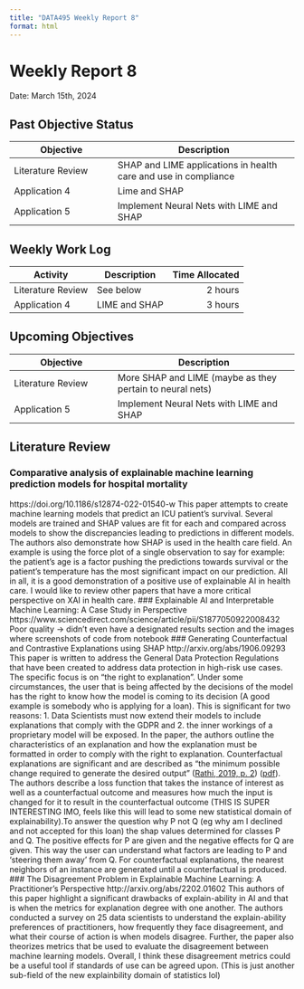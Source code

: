 ```yaml
---
title: "DATA495 Weekly Report 8"
format: html
---
```


# Weekly Report 8
Date: March 15th, 2024

## Past Objective Status
Objective|Description
----|-------
Literature Review|SHAP and LIME applications in health care and use in compliance|Complete
Application 4| Lime and SHAP|Complete
Application 5| Implement Neural Nets with LIME and SHAP | Not Started
## Weekly Work Log
Activity|Description|Time Allocated
----|------|--:
Literature Review|See below|2 hours
Application 4|LIME and SHAP|3 hours

## Upcoming Objectives
Objective|Description
----|-------
Literature Review|More SHAP and LIME (maybe as they pertain to neural nets)
Application 5| Implement Neural Nets with LIME and SHAP

## Literature Review
### Comparative analysis of explainable machine learning prediction models for hospital mortality
https://doi.org/10.1186/s12874-022-01540-w
This paper attempts to create machine learning models that predict an ICU patient’s survival. Several models are trained and SHAP values are fit for each and compared across models to show the discrepancies leading to predictions in different models. The authors also demonstrate how SHAP is used in the health care field. An example is using the force plot of a single observation to say for example: the patient’s age is a factor pushing the predictions towards survival or the patient’s temperature has the most significant impact on our prediction. All in all, it is a good demonstration of a positive use of explainable AI in health care. I would like to review other papers that have a more critical perspective on XAI in health care.
### Explainable AI and Interpretable Machine Learning: A Case Study in Perspective
https://www.sciencedirect.com/science/article/pii/S1877050922008432
Poor quality -> didn’t even have a designated results section and the images where screenshots of code from notebook
### Generating Counterfactual and Contrastive Explanations using SHAP
http://arxiv.org/abs/1906.09293
This paper is written to address the General Data Protection Regulations that have been created to address data protection in high-risk use cases. The specific focus is on “the right to explanation”. Under some circumstances, the user that is being affected by the decisions of the model has the right to know how the model is coming to its decision (A good example is somebody who is applying for a loan). This is significant for two reasons: 1. Data Scientists must now extend their models to include explanations that comply with the GDPR and 2. the inner workings of a proprietary model will be exposed.
 In the paper, the authors outline the characteristics of an explanation and how the explanation must be formatted in order to comply with the right to explanation. Counterfactual explanations are significant and are described as “the minimum possible change required to generate the desired output” ([Rathi, 2019, p. 2](zotero://select/library/items/HQQAYWNK)) ([pdf](zotero://open-pdf/library/items/2FHMVRLP?page=2)). The authors describe a loss function that takes the instance of interest as well as a counterfactual outcome and measures how much the input is changed for it to result in the counterfactual outcome (THIS IS SUPER INTERESTING IMO, feels like this will lead to some new statistical domain of explainability).To answer the question why P not Q (eg why am I declined and not accepted for this loan) the shap values determined for classes P and Q. The positive effects for P are given and the negative effects for Q are given. This way the user can understand what factors are leading to P and ‘steering them away’ from Q. For counterfactual explanations, the nearest neighbors of an instance are generated until a counterfactual is produced.
### The Disagreement Problem in Explainable Machine Learning: A Practitioner's Perspective
http://arxiv.org/abs/2202.01602
This authors of this paper highlight a significant drawbacks of explain-ability in AI and that is when the metrics for explanation degree with one another. The authors conducted a survey on 25 data scientists to understand the explain-ability preferences of practitioners, how frequently they face disagreement, and what their course of action is when models disagree. Further, the paper also theorizes metrics that be used to evaluate the disagreement between machine learning models. Overall, I think these disagreement metrics could be a useful tool if standards of use can be agreed upon. (This is just another sub-field of the new explainbility domain of statistics lol)